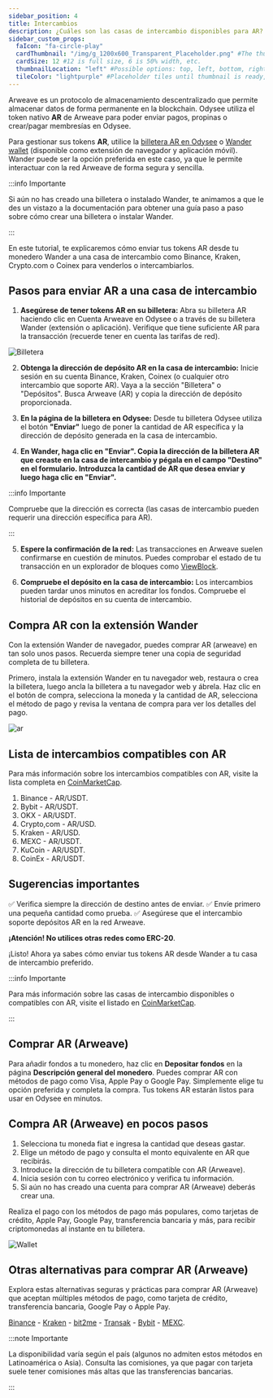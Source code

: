 ```yaml
---
sidebar_position: 4
title: Intercambios
description: ¿Cuáles son las casas de intercambio disponibles para AR?
sidebar_custom_props:
  faIcon: "fa-circle-play"
  cardThumbnail: "/img/g_1200x600_Transparent_Placeholder.png" #The thumbnail on the category card.
  cardSize: 12 #12 is full size, 6 is 50% width, etc.
  thumbnailLocation: "left" #Possible options: top, left, bottom, right, none
  tileColor: "lightpurple" #Placeholder tiles until thumbnail is ready, possible options: blue, cream, darkpurple, lightpurple, mauve, orange, pink, none
---
```


Arweave es un protocolo de almacenamiento descentralizado que permite almacenar datos de forma permanente en la blockchain. Odysee utiliza el token nativo **AR** de Arweave para poder enviar pagos, propinas o crear/pagar membresías en Odysee.

Para gestionar sus tokens **AR**, utilice la [billetera AR en Odysee](https://odysee.com/$/wallet) o [Wander wallet](https://www.wander.app/) (disponible como extensión de navegador y aplicación móvil). Wander puede ser la opción preferida en este caso, ya que le permite interactuar con la red Arweave de forma segura y sencilla.

:::info Importante

Si aún no has creado una billetera o instalado Wander, te animamos a que le des un vistazo a la documentación para obtener una guía paso a paso sobre cómo crear una billetera o instalar Wander.

:::

En este tutorial, te explicaremos cómo enviar tus tokens AR desde tu monedero Wander a una casa de intercambio como Binance, Kraken, Crypto.com o Coinex para venderlos o intercambiarlos.

## Pasos para enviar AR a una casa de intercambio

1. **Asegúrese de tener tokens AR en su billetera:** Abra su billetera AR haciendo clic en Cuenta Arweave en Odysee o a través de su billetera Wander (extensión o aplicación). Verifique que tiene suficiente AR para la transacción (recuerde tener en cuenta las tarifas de red).

![Billetera](https://thumbs.odycdn.com/0b4cda34b94d09b481d46bda5b37de92.webp)

2. **Obtenga la dirección de depósito AR en la casa de intercambio:** Inicie sesión en su cuenta Binance, Kraken, Coinex (o cualquier otro intercambio que soporte AR). Vaya a la sección "Billetera" o "Depósitos". Busca Arweave (AR) y copia la dirección de depósito proporcionada.

3. **En la página de la billetera en Odysee:** Desde tu billetera Odysee utiliza el botón **"Enviar"** luego de poner la cantidad de AR específica y la dirección de depósito generada en la casa de intercambio.

4. **En Wander, haga clic en "Enviar". Copia la dirección de la billetera AR que creaste en la casa de intercambio y pégala en el campo "Destino" en el formulario. Introduzca la cantidad de AR que desea enviar y luego haga clic en "Enviar".**

:::info Importante

Compruebe que la dirección es correcta (las casas de intercambio pueden requerir una dirección específica para AR).

:::

5. **Espere la confirmación de la red:** Las transacciones en Arweave suelen confirmarse en cuestión de minutos. Puedes comprobar el estado de tu transacción en un explorador de bloques como [ViewBlock](https://viewblock.io/arweave).

6. **Compruebe el depósito en la casa de intercambio:** Los intercambios pueden tardar unos minutos en acreditar los fondos. Compruebe el historial de depósitos en su cuenta de intercambio.

## Compra AR con la extensión Wander

Con la extensión Wander de navegador, puedes comprar AR (arweave) en tan solo unos pasos. Recuerda siempre tener una copia de seguridad completa de tu billetera.

Primero, instala la extensión Wander en tu navegador web, restaura o crea la billetera, luego ancla la billetera a tu navegador web y ábrela. Haz clic en el botón de compra, selecciona la moneda y la cantidad de AR, selecciona el método de pago y revisa la ventana de compra para ver los detalles del pago.

![ar](https://thumbs.odycdn.com/356def93da12e24bdf943e4ecb8c2ea5.webp)

## Lista de intercambios compatibles con AR

Para más información sobre los intercambios compatibles con AR, visite la lista completa en [CoinMarketCap](https://coinmarketcap.com/currencies/arweave/).

1. Binance - AR/USDT.
2. Bybit - AR/USDT.
3. OKX - AR/USDT.
4. Crypto,com - AR/USD.
5. Kraken - AR/USD.
6. MEXC - AR/USDT.
7. KuCoin - AR/USDT.
8. CoinEx - AR/USDT.

## Sugerencias importantes

✅ Verifica siempre la dirección de destino antes de enviar.
✅ Envíe primero una pequeña cantidad como prueba.
✅ Asegúrese que el intercambio soporte depósitos AR en la red Arweave.

**¡Atención! No utilices otras redes como ERC-20**.

¡Listo! Ahora ya sabes cómo enviar tus tokens AR desde Wander a tu casa de intercambio preferido.

:::info Importante

Para más información sobre las casas de intercambio disponibles o compatibles con AR, visite el listado en [CoinMarketCap](https://coinmarketcap.com/currencies/arweave/). 

:::

## Comprar AR (Arweave)

Para añadir fondos a tu monedero, haz clic en **Depositar fondos** en la página **Descripción general del monedero**. Puedes comprar AR con métodos de pago como Visa, Apple Pay o Google Pay. Simplemente elige tu opción preferida y completa la compra. Tus tokens AR estarán listos para usar en Odysee en minutos.

## Compra AR (Arweave) en pocos pasos

1. Selecciona tu moneda fiat e ingresa la cantidad que deseas gastar.
2. Elige un método de pago y consulta el monto equivalente en AR que recibirás.
3. Introduce la dirección de tu billetera compatible con AR (Arweave).
4. Inicia sesión con tu correo electrónico y verifica tu información.
5. Si aún no has creado una cuenta para comprar AR (Arweave) deberás crear una.

Realiza el pago con los métodos de pago más populares, como tarjetas de crédito, Apple Pay, Google Pay, transferencia bancaria y más, para recibir criptomonedas al instante en tu billetera.

![Wallet](https://thumbs.odycdn.com/08ccc2dc53be634b1eca7af955c1b22d.webp)

## Otras alternativas para comprar AR (Arweave)

Explora estas alternativas seguras y prácticas para comprar AR (Arweave) que aceptan múltiples métodos de pago, como tarjeta de crédito, transferencia bancaria, Google Pay o Apple Pay.

[Binance](https://www.binance.com/en/how-to-buy/arweave) - [Kraken](https://www.kraken.com/learn/buy-arweave-ar) - [bit2me](https://bit2me.com/buy-arweave) - [Transak](https://transak.com/buy/ar) - [Bybit](https://www.bybit.com/en/price/arweave/) - [MEXC](https://www.mexc.com/how-to-buy/AR).

:::note Importante

La disponibilidad varía según el país (algunos no admiten estos métodos en Latinoamérica o Asia). Consulta las comisiones, ya que pagar con tarjeta suele tener comisiones más altas que las transferencias bancarias.

:::
